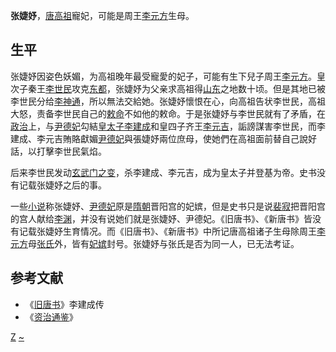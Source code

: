 '''张婕妤'''，[[唐高祖|唐高祖]]寵妃，可能是周王[[李元方|李元方]]生母。

== 生平 ==

张婕妤因姿色妖媚，为高祖晚年最受寵愛的妃子，可能有生下兒子周王[[李元方|李元方]]。皇次子秦王[[李世民|李世民]]攻克[[东都|东都]]，张婕妤为父亲求高祖得[[山东|山东]]之地数十顷。但是其地已被李世民分给[[李神通|李神通]]，所以無法交給她。张婕妤懷恨在心，向高祖告状李世民，高祖大怒，责备李世民自己的[[敕命|敕命]]不如他的敕命。于是张婕妤与李世民就有了矛盾，在[[政治|政治]]上，与[[尹德妃|尹德妃]]勾結[[皇太子|皇太子]][[李建成|李建成]]和皇四子齐王[[李元吉|李元吉]]，詬謗謀害李世民，而李建成、李元吉賄賂獻媚[[尹德妃|尹德妃]]與張婕妤兩位庶母，使她們在高祖面前替自己說好話，以打擊李世民氣焰。

后来李世民发动[[玄武门之变|玄武门之变]]，杀李建成、李元吉，成为皇太子并登基为帝。史书没有记载张婕妤之后的事。

一些[[小说|小说]]称张婕妤、[[尹德妃|尹德妃]]原是[[隋朝|隋朝]]晋阳宫的妃嫔，但是史书只是说[[裴寂|裴寂]]把晋阳宫的宫人献给[[李渊|李渊]]，并没有说她们就是张婕妤、尹德妃。《旧唐书》、《新唐书》皆没有记载张婕妤生育情况。而《旧唐书》、《新唐书》中所记唐高祖诸子生母除周王[[李元方|李元方]]母[[张氏_(李渊)|张氏]]外，皆有[[妃嫔|妃嫔]]封号。张婕妤与张氏是否为同一人，已无法考证。

==参考文献==
*《[[旧唐书|旧唐书]]》李建成传
*《[[资治通鉴|资治通鉴]]》

[[Category:唐高祖妃嫔|Z]]
[[Category:张姓|~]]